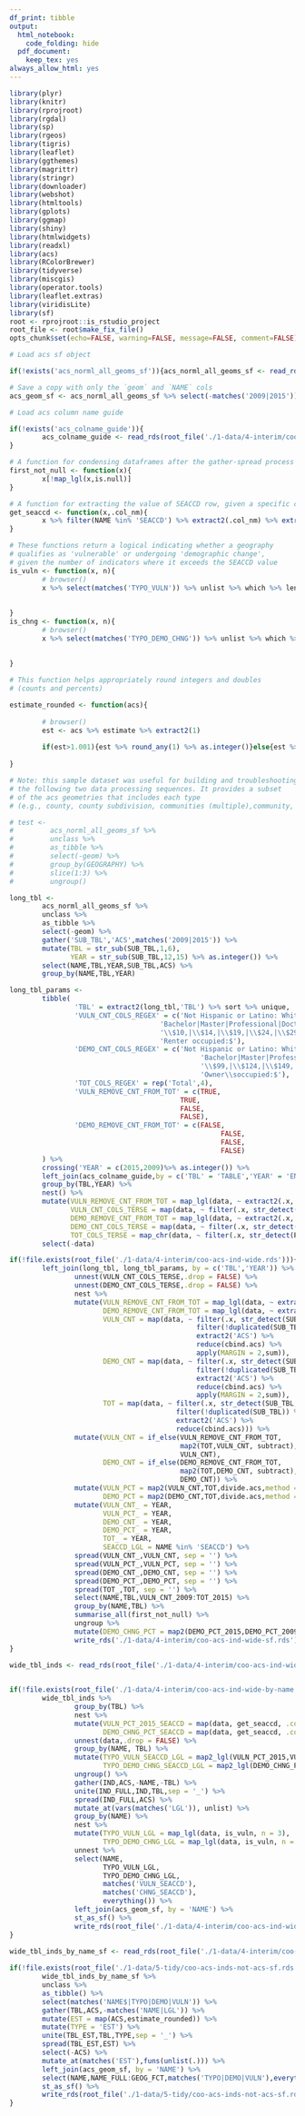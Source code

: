 ```yaml
---
df_print: tibble
output:
  html_notebook:
    code_folding: hide
  pdf_document:
    keep_tex: yes
always_allow_html: yes
---
```


```r
library(plyr)
library(knitr)
library(rprojroot)
library(rgdal)
library(sp)
library(rgeos)
library(tigris)
library(leaflet)
library(ggthemes)
library(magrittr)
library(stringr)
library(downloader)
library(webshot)
library(htmltools)
library(gplots)
library(ggmap)
library(shiny)
library(htmlwidgets)
library(readxl)
library(acs)
library(RColorBrewer)
library(tidyverse)
library(miscgis)
library(operator.tools)
library(leaflet.extras)
library(viridisLite)
library(sf)
root <- rprojroot::is_rstudio_project
root_file <- root$make_fix_file()
opts_chunk$set(echo=FALSE, warning=FALSE, message=FALSE, comment=FALSE)
```

```r
# Load acs sf object

if(!exists('acs_norml_all_geoms_sf')){acs_norml_all_geoms_sf <- read_rds(root_file('./1-data/4-interim/acs_norml_all_geoms_sf.rds'))}

# Save a copy with only the `geom` and `NAME` cols
acs_geom_sf <- acs_norml_all_geoms_sf %>% select(-matches('2009|2015'))

# Load acs column name guide

if(!exists('acs_colname_guide')){
        acs_colname_guide <- read_rds(root_file('./1-data/4-interim/coo-acs-colnames.rds'))
}

```

```r

# A function for condensing dataframes after the gather-spread process
first_not_null <- function(x){
        x[!map_lgl(x,is.null)]
}

# A function for extracting the value of SEACCD row, given a specific column name
get_seaccd <- function(x,.col_nm){
        x %>% filter(NAME %in% 'SEACCD') %>% extract2(.col_nm) %>% extract2(1)
}

# These functions return a logical indicating whether a geography
# qualifies as 'vulnerable' or undergoing 'demographic change',
# given the number of indicators where it exceeds the SEACCD value
is_vuln <- function(x, n){
        # browser()
        x %>% select(matches('TYPO_VULN')) %>% unlist %>% which %>% length >= n
        
        
}
is_chng <- function(x, n){
        # browser()
        x %>% select(matches('TYPO_DEMO_CHNG')) %>% unlist %>% which %>% length >= n
        
        
}

# This function helps appropriately round integers and doubles
# (counts and percents)

estimate_rounded <- function(acs){
        
        # browser()
        est <- acs %>% estimate %>% extract2(1)
        
        if(est>1.001){est %>% round_any(1) %>% as.integer()}else{est %>% as.double %>% round_any(.00001)}
        
}
```

```r
# Note: this sample dataset was useful for building and troubleshooting
# the following two data processing sequences. It provides a subset
# of the acs geometries that includes each type 
# (e.g., county, county subdivision, communities (multiple),community, and census tract )

# test <- 
#         acs_norml_all_geoms_sf %>% 
#         unclass %>% 
#         as_tibble %>% 
#         select(-geom) %>% 
#         group_by(GEOGRAPHY) %>% 
#         slice(1:3) %>% 
#         ungroup()
```

```r

long_tbl <- 
        acs_norml_all_geoms_sf %>% 
        unclass %>% 
        as_tibble %>% 
        select(-geom) %>% 
        gather('SUB_TBL','ACS',matches('2009|2015')) %>% 
        mutate(TBL = str_sub(SUB_TBL,1,6),
               YEAR = str_sub(SUB_TBL,12,15) %>% as.integer()) %>% 
        select(NAME,TBL,YEAR,SUB_TBL,ACS) %>% 
        group_by(NAME,TBL,YEAR)

long_tbl_params <- 
        tibble(   
                'TBL' = extract2(long_tbl,'TBL') %>% sort %>% unique,
                'VULN_CNT_COLS_REGEX' = c('Not Hispanic or Latino: White alone',
                                     'Bachelor|Master|Professional|Doctorate',
                                     '\\$10,|\\$14,|\\$19,|\\$24,|\\$29,|\\$34,|\\$39,|\\$44,|\\$49,|\\$59,|\\$74,',
                                     'Renter occupied:$'),
                'DEMO_CNT_COLS_REGEX' = c('Not Hispanic or Latino: White alone',
                                               'Bachelor|Master|Professional|Doctorate',
                                               '\\$99,|\\$124,|\\$149,|\\$199,|\\$200,',
                                               'Owner\\soccupied:$'),
                'TOT_COLS_REGEX' = rep('Total',4),
                'VULN_REMOVE_CNT_FROM_TOT' = c(TRUE,
                                          TRUE,
                                          FALSE,
                                          FALSE),
                'DEMO_REMOVE_CNT_FROM_TOT' = c(FALSE,
                                                    FALSE,
                                                    FALSE,
                                                    FALSE)
        ) %>%
        crossing('YEAR' = c(2015,2009)%>% as.integer()) %>% 
        left_join(acs_colname_guide,by = c('TBL' = 'TABLE','YEAR' = 'ENDYEAR')) %>% 
        group_by(TBL,YEAR) %>% 
        nest() %>% 
        mutate(VULN_REMOVE_CNT_FROM_TOT = map_lgl(data, ~ extract2(.x, 'VULN_REMOVE_CNT_FROM_TOT') %>% extract2(1)),
               VULN_CNT_COLS_TERSE = map(data, ~ filter(.x, str_detect(PRETTY,VULN_CNT_COLS_REGEX)) %>% extract2('TERSE')),
               DEMO_REMOVE_CNT_FROM_TOT = map_lgl(data, ~ extract2(.x, 'DEMO_REMOVE_CNT_FROM_TOT') %>% extract2(1)),
               DEMO_CNT_COLS_TERSE = map(data, ~ filter(.x, str_detect(PRETTY,DEMO_CNT_COLS_REGEX)) %>% extract2('TERSE')),
               TOT_COLS_TERSE = map_chr(data, ~ filter(.x, str_detect(PRETTY,TOT_COLS_REGEX)) %>% extract2('TERSE'))) %>% 
        select(-data)
```

```r

if(!file.exists(root_file('./1-data/4-interim/coo-acs-ind-wide.rds'))){
        left_join(long_tbl, long_tbl_params, by = c('TBL','YEAR')) %>% 
                unnest(VULN_CNT_COLS_TERSE,.drop = FALSE) %>% 
                unnest(DEMO_CNT_COLS_TERSE,.drop = FALSE) %>% 
                nest %>% 
                mutate(VULN_REMOVE_CNT_FROM_TOT = map_lgl(data, ~ extract2(.x, 'VULN_REMOVE_CNT_FROM_TOT') %>% extract2(1)),
                       DEMO_REMOVE_CNT_FROM_TOT = map_lgl(data, ~ extract2(.x, 'DEMO_REMOVE_CNT_FROM_TOT') %>% extract2(1)),
                       VULN_CNT = map(data, ~ filter(.x, str_detect(SUB_TBL,VULN_CNT_COLS_TERSE)) %>% 
                                              filter(!duplicated(SUB_TBL)) %>% 
                                              extract2('ACS') %>% 
                                              reduce(cbind.acs) %>% 
                                              apply(MARGIN = 2,sum)),
                       DEMO_CNT = map(data, ~ filter(.x, str_detect(SUB_TBL,DEMO_CNT_COLS_TERSE)) %>% 
                                              filter(!duplicated(SUB_TBL)) %>% 
                                              extract2('ACS') %>% 
                                              reduce(cbind.acs) %>% 
                                              apply(MARGIN = 2,sum)),
                       TOT = map(data, ~ filter(.x, str_detect(SUB_TBL,TOT_COLS_TERSE)) %>% 
                                         filter(!duplicated(SUB_TBL)) %>% 
                                         extract2('ACS') %>% 
                                         reduce(cbind.acs))) %>% 
                mutate(VULN_CNT = if_else(VULN_REMOVE_CNT_FROM_TOT,
                                          map2(TOT,VULN_CNT, subtract),
                                          VULN_CNT),
                       DEMO_CNT = if_else(DEMO_REMOVE_CNT_FROM_TOT,
                                          map2(TOT,DEMO_CNT, subtract),
                                          DEMO_CNT)) %>% 
                mutate(VULN_PCT = map2(VULN_CNT,TOT,divide.acs,method = 'proportion',verbose = FALSE),
                       DEMO_PCT = map2(DEMO_CNT,TOT,divide.acs,method = 'proportion',verbose = FALSE)) %>% 
                mutate(VULN_CNT_ = YEAR,
                       VULN_PCT_ = YEAR,
                       DEMO_CNT_ = YEAR,
                       DEMO_PCT_ = YEAR,
                       TOT_ = YEAR,
                       SEACCD_LGL = NAME %in% 'SEACCD') %>% 
                spread(VULN_CNT_,VULN_CNT, sep = '') %>% 
                spread(VULN_PCT_,VULN_PCT, sep = '') %>% 
                spread(DEMO_CNT_,DEMO_CNT, sep = '') %>% 
                spread(DEMO_PCT_,DEMO_PCT, sep = '') %>% 
                spread(TOT_,TOT, sep = '') %>% 
                select(NAME,TBL,VULN_CNT_2009:TOT_2015) %>% 
                group_by(NAME,TBL) %>% 
                summarise_all(first_not_null) %>% 
                ungroup %>% 
                mutate(DEMO_CHNG_PCT = map2(DEMO_PCT_2015,DEMO_PCT_2009,subtract)) %>% 
                write_rds('./1-data/4-interim/coo-acs-ind-wide-sf.rds')
}

wide_tbl_inds <- read_rds(root_file('./1-data/4-interim/coo-acs-ind-wide.rds'))
        

```

```r

if(!file.exists(root_file('./1-data/4-interim/coo-acs-ind-wide-by-name.rds'))){
        wide_tbl_inds %>% 
                group_by(TBL) %>% 
                nest %>% 
                mutate(VULN_PCT_2015_SEACCD = map(data, get_seaccd, .col_nm = 'VULN_PCT_2015'),
                       DEMO_CHNG_PCT_SEACCD = map(data, get_seaccd, .col_nm = 'DEMO_CHNG_PCT')) %>%
                unnest(data,.drop = FALSE) %>% 
                group_by(NAME, TBL) %>% 
                mutate(TYPO_VULN_SEACCD_LGL = map2_lgl(VULN_PCT_2015,VULN_PCT_2015_SEACCD, ~ estimate(.x) > estimate(.y)),
                       TYPO_DEMO_CHNG_SEACCD_LGL = map2_lgl(DEMO_CHNG_PCT,DEMO_CHNG_PCT_SEACCD, ~ estimate(.x) > estimate(.y))) %>%
                ungroup() %>% 
                gather(IND,ACS,-NAME,-TBL) %>% 
                unite(IND_FULL,IND,TBL,sep = '_') %>% 
                spread(IND_FULL,ACS) %>% 
                mutate_at(vars(matches('LGL')), unlist) %>% 
                group_by(NAME) %>% 
                nest %>% 
                mutate(TYPO_VULN_LGL = map_lgl(data, is_vuln, n = 3),
                       TYPO_DEMO_CHNG_LGL = map_lgl(data, is_vuln, n = 2)) %>% 
                unnest %>% 
                select(NAME,
                       TYPO_VULN_LGL,
                       TYPO_DEMO_CHNG_LGL,
                       matches('VULN_SEACCD'),
                       matches('CHNG_SEACCD'),
                       everything()) %>% 
                left_join(acs_geom_sf, by = 'NAME') %>% 
                st_as_sf() %>% 
                write_rds(root_file('./1-data/4-interim/coo-acs-ind-wide-by-name-sf.rds'))
}
       
wide_tbl_inds_by_name_sf <- read_rds(root_file('./1-data/4-interim/coo-acs-ind-wide-by-name-sf.rds'))
```

```r

if(!file.exists(root_file('./1-data/5-tidy/coo-acs-inds-not-acs-sf.rds'))){
        wide_tbl_inds_by_name_sf %>%
        unclass %>%
        as_tibble() %>%
        select(matches('NAME$|TYPO|DEMO|VULN')) %>% 
        gather(TBL,ACS,-matches('NAME|LGL')) %>%
        mutate(EST = map(ACS,estimate_rounded)) %>%
        mutate(TYPE = 'EST') %>%
        unite(TBL_EST,TBL,TYPE,sep = '_') %>%
        spread(TBL_EST,EST) %>%
        select(-ACS) %>%
        mutate_at(matches('EST'),funs(unlist(.))) %>%
        left_join(acs_geom_sf, by = 'NAME') %>% 
        select(NAME,NAME_FULL:GEOG_FCT,matches('TYPO|DEMO|VULN'),everything()) %>% 
        st_as_sf() %>% 
        write_rds(root_file('./1-data/5-tidy/coo-acs-inds-not-acs-sf.rds'))
}

```








